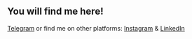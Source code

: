 ## You will find me here!

[Telegram](https://t.me/CreatorBlatnoy) or find me on other platforms: [Instagram](https://www.instagram.com/tursunovozodbek505/) & [LinkedIn](https://www.linkedin.com/in/ozodbek-tursunov-02336b266/)
